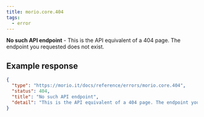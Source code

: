 ```yaml
---
title: morio.core.404
tags:
  - error
---
```


<!-- MORIO_AUTO_GENERATED_CONTENT_STARTS - Manual changes made below will be overwritten -->

**No such API endpoint** - This is the API equivalent of a 404 page. The endpoint you requested does not exist.

<!-- MORIO_AUTO_GENERATED_CONTENT_ENDS - Manual changes made above will be overwritten -->

<!-- MORIO_AUTO_GENERATED_CONTENT_STARTS - Manual changes made below will be overwritten -->

## Example response

```json
{
  "type": "https://morio.it/docs/reference/errors/morio.core.404",
  "status": 404,
  "title": "No such API endpoint",
  "detail": "This is the API equivalent of a 404 page. The endpoint you requested does not exist."
}
```

<!-- MORIO_AUTO_GENERATED_CONTENT_ENDS - Manual changes made above will be overwritten -->
